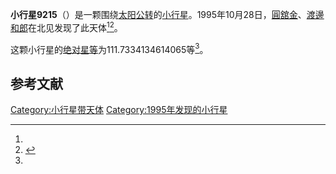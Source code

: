 {{Infobox planet
| bgcolour = #FFFFC0
| name = 9215 Taiyonoto
| symbol = 
| image = 
| caption = 
| discovery = yes
| discovery_ref = 
| discoverer = [[圓舘金|圓舘金]]、[[渡邊和郎|渡邊和郎]]
| discovery_site = [[北见|北见]] 
| discovered = 1995年10月28日
| designations = yes
| mp_name = 
| named_after = 
| alt_names = 
| mp_category = [[主带小行星|主带小行星]]
| orbit_ref = <ref name="a">[http://ssd.jpl.nasa.gov/sbdb.cgi?sstr=9215 9215 Taiyonoto] {{Wayback|url=http://ssd.jpl.nasa.gov/sbdb.cgi?sstr=9215 |date=20210717065122 }}，小行星數據庫瀏覽器（JPL Small-Body Database Browser）－[[美国国家航空航天局|美国国家航空航天局]]喷气推进实验室</ref>
| epoch = 2456400.5 (2013年4月18日更新)
| aphelion = {{convert|2.561987342781697|AU|km|3|abbr=on|lk=out}}
| perihelion = {{convert|1.889777690839017|AU|km|3|abbr=on}}
| semimajor = {{convert|2.225882516810357|AU|km|3|abbr=on}}
| eccentricity = 0.150998457
| period = 1212.974817 [[日|日]]<br />3.32[[儒略年|儒略年]]
| avg_speed = 
| inclination = 2.897666207170428
| asc_node = 268.8649562938382
| mean_anomaly = 
| arg_peri = 111.7334134614065
| satellites = 
| physical_characteristics = yes
| dimensions = 
| mass = 
| density = 
| surface_grav = 
| escape_velocity = 
| sidereal_day = 
| axial_tilt = 
| pole_ecliptic_lat = 
| pole_ecliptic_lon = 
| albedo = 
| temperatures= 
| temp_name1 = 
| mean_temp_1 = 
| max_temp_1 = 
| temp_name2 = 
| max_temp_2 = 
| spectral_type = 
| abs_magnitude = 111.7334134614065
}}

'''小行星9215'''（{{lang-en|9215 Taiyonoto}}）是一颗围绕[[太阳|太阳]][[公转|公转]]的[[小行星|小行星]]。1995年10月28日，[[圓舘金|圓舘金]]、[[渡邊和郎|渡邊和郎]]在北见发现了此天体<ref name="a" /><ref>{{cite news|title=小行星列表|url=http://cfa-www.harvard.edu/iau/lists/NumberedMPs.txt|accessdate=2013-07-08|newspaper=哈佛大学|archive-date=2008-05-17|archive-url=https://web.archive.org/web/20080517010638/http://cfa-www.harvard.edu/iau/lists/NumberedMPs.txt|dead-url=no}}</ref>。

这颗小行星的[[绝对星等|绝对星等]]为111.7334134614065等<ref name="a" />。

==参考文献==
{{reflist}}
{{Minor Planet Number|[[小行星9214|小行星9214]]|[[小行星9216|小行星9216]]}}

{{小天体}}

[[Category:小行星带天体|Category:小行星带天体]]
[[Category:1995年发现的小行星|Category:1995年发现的小行星]]

{{asteroid-stub}}
